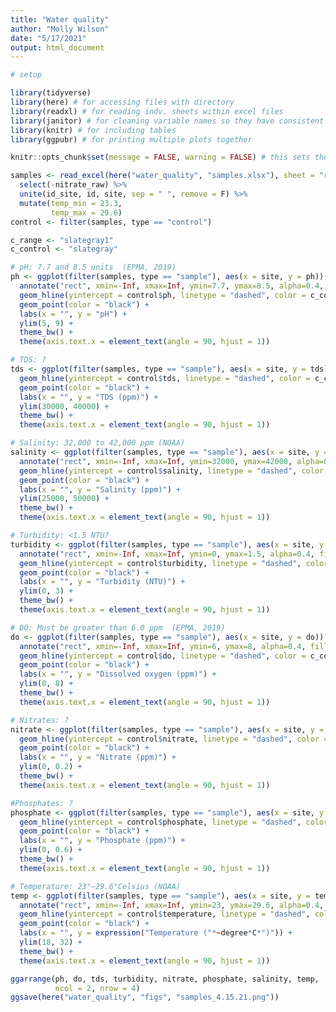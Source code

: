 ```yaml
---
title: "Water quality"
author: "Molly Wilson"
date: "5/17/2021"
output: html_document
---
```


```r
# setup

library(tidyverse)
library(here) # for accessing files with directory
library(readxl) # for reading indv. sheets within excel files
library(janitor) # for cleaning variable names so they have consistent capitalization etc.
library(knitr) # for including tables
library(ggpubr) # for printing multiple plots together

knitr::opts_chunk$set(message = FALSE, warning = FALSE) # this sets the preferences for each code chunk so that errors/messages/warnings don't get displayed in the knit rmarkdown
```

```r
samples <- read_excel(here("water_quality", "samples.xlsx"), sheet = "raw_data") %>% clean_names() %>%
  select(-nitrate_raw) %>%
  unite(id_site, id, site, sep = " ", remove = F) %>%
  mutate(temp_min = 23.3,
         temp_max = 29.6)
control <- filter(samples, type == "control")
```

```r
c_range <- "slategray1"
c_control <- "slategray"

# pH: 7.7 and 8.5 units  (EPMA, 2019)
ph <- ggplot(filter(samples, type == "sample"), aes(x = site, y = ph)) +
  annotate("rect", xmin=-Inf, xmax=Inf, ymin=7.7, ymax=8.5, alpha=0.4, fill = c_range) +
  geom_hline(yintercept = control$ph, linetype = "dashed", color = c_control) +
  geom_point(color = "black") +
  labs(x = "", y = "pH") +
  ylim(5, 9) +
  theme_bw() +
  theme(axis.text.x = element_text(angle = 90, hjust = 1))

# TDS: ?
tds <- ggplot(filter(samples, type == "sample"), aes(x = site, y = tds)) +
  geom_hline(yintercept = control$tds, linetype = "dashed", color = c_control) +
  geom_point(color = "black") +
  labs(x = "", y = "TDS (ppm)") +
  ylim(30000, 40000) +
  theme_bw() +
  theme(axis.text.x = element_text(angle = 90, hjust = 1))

# Salinity: 32,000 to 42,000 ppm (NOAA)
salinity <- ggplot(filter(samples, type == "sample"), aes(x = site, y = salinity)) +
  annotate("rect", xmin=-Inf, xmax=Inf, ymin=32000, ymax=42000, alpha=0.4, fill = c_range) +
  geom_hline(yintercept = control$salinity, linetype = "dashed", color = c_control) +
  geom_point(color = "black") +
  labs(x = "", y = "Salinity (ppm)") +
  ylim(25000, 50000) +
  theme_bw() +
  theme(axis.text.x = element_text(angle = 90, hjust = 1))

# Turbidity: <1.5 NTU?
turbidity <- ggplot(filter(samples, type == "sample"), aes(x = site, y = turbidity)) +
  annotate("rect", xmin=-Inf, xmax=Inf, ymin=0, ymax=1.5, alpha=0.4, fill = c_range) +
  geom_hline(yintercept = control$turbidity, linetype = "dashed", color = c_control) +
  geom_point(color = "black") +
  labs(x = "", y = "Turbidity (NTU)") +
  ylim(0, 3) +
  theme_bw() +
  theme(axis.text.x = element_text(angle = 90, hjust = 1))

# DO: Must be greater than 6.0 ppm  (EPMA, 2019)
do <- ggplot(filter(samples, type == "sample"), aes(x = site, y = do)) +
  annotate("rect", xmin=-Inf, xmax=Inf, ymin=6, ymax=8, alpha=0.4, fill = c_range) +
  geom_hline(yintercept = control$do, linetype = "dashed", color = c_control) +
  geom_point(color = "black") +
  labs(x = "", y = "Dissolved oxygen (ppm)") +
  ylim(0, 8) +
  theme_bw() +
  theme(axis.text.x = element_text(angle = 90, hjust = 1))

# Nitrates: ?
nitrate <- ggplot(filter(samples, type == "sample"), aes(x = site, y = nitrate)) +
  geom_hline(yintercept = control$nitrate, linetype = "dashed", color = c_control) +
  geom_point(color = "black") +
  labs(x = "", y = "Nitrate (ppm)") +
  ylim(0, 0.2) +
  theme_bw() +
  theme(axis.text.x = element_text(angle = 90, hjust = 1))

#Phosphates: ?
phosphate <- ggplot(filter(samples, type == "sample"), aes(x = site, y = phosphate)) +
  geom_hline(yintercept = control$phosphate, linetype = "dashed", color = c_control) +
  geom_point(color = "black") +
  labs(x = "", y = "Phosphate (ppm)") +
  ylim(0, 0.6) +
  theme_bw() +
  theme(axis.text.x = element_text(angle = 90, hjust = 1))

# Temperature: 23°–29.6°Celsius (NOAA)
temp <- ggplot(filter(samples, type == "sample"), aes(x = site, y = temperature)) +
  annotate("rect", xmin=-Inf, xmax=Inf, ymin=23, ymax=29.6, alpha=0.4, fill = c_range) +
  geom_hline(yintercept = control$temperature, linetype = "dashed", color = c_control) +
  geom_point(color = "black") +
  labs(x = "", y = expression("Temperature ("*~degree*C*")")) +
  ylim(18, 32) +
  theme_bw() +
  theme(axis.text.x = element_text(angle = 90, hjust = 1))
```


```r
ggarrange(ph, do, tds, turbidity, nitrate, phosphate, salinity, temp, 
          ncol = 2, nrow = 4)
ggsave(here("water_quality", "figs", "samples_4.15.21.png"))
```


